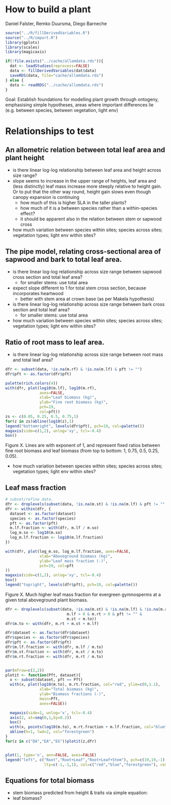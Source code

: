 How to build a plant
=======================
Daniel Falster, Remko Duursma, Diego Barneche

```r
source("../R/fillDerivedVariables.R")
source("../R/import.R")
library(gplots)
library(scales)
library(magicaxis)

if(!file.exists("../cache/allomdata.rds")){
  dat <- loadStudies(reprocess=FALSE)
  data <- fillDerivedVariables(dat$data)
  saveRDS(data, file="cache/allomdata.rds")
} else {
  data <- readRDS("../cache/allomdata.rds")
}

```

Goal: Establish foundations for modelling plant growth through ontogeny, emphasising simple hypotheses, areas where important differences lie (e.g. between species, between vegetation, light env)

# Relationships to test

## An allometric relation between total leaf area and plant height

- is there linear log-log relationship between leaf area and height across size range?
- slope seems to increase in the upper range of heights, leaf area and (less distinctly) leaf mass increase more steeply relative to height gain. Or to put that the other way round, height gain slows even though canopy expansion is continuing
  - how much of this is higher SLA in the taller plants?
  - how much of it is a between species rather than a within-species effect?
  - it should be apparent also in the relation between stem or sapwood cross

- how much variation between species within sites; species across sites; vegetation types; light env within sites?

## The pipe model, relating cross-sectional area of sapwood and bark to total leaf area.

- is there linear log-log relationship across size range between sapwood cross section and total leaf area?
  - for smaller stems: use total area

- expect slope different to 1 for total stem cross section, because incorporates heartwood
  - better with stem area at crown base (as per Makela hypothesis)

- is there linear log-log relationship across size range between bark cross section and total leaf area?
  - for smaller stems: use total area

- how much variation between species within sites; species across sites; vegetation types; light env within sites?

## Ratio of root mass to leaf area.

- is there linear log-log relationship across size range between root mass and total leaf area?

```r
dfr <- subset(data, !is.na(m.rf) & !is.na(m.lf) & pft != "")
dfr$pft <- as.factor(dfr$pft)

palette(rich.colors(4))
with(dfr, plot(log10(m.lf), log10(m.rf),
               axes=FALSE,
               xlab="Leaf biomass (kg)",
               ylab="Fine root biomass (kg)",
               pch=19,
               col=pft))
zs <- c(0.05, 0.25, 0.5, 0.75,1)
for(z in zs)abline(log10(z),1)
legend("bottomright", levels(dfr$pft), pch=19, col=palette())
magaxis(side=c(1,2), unlog='xy', tcl=-0.4)
box()
```
Figure X. Lines are with exponent of 1, and represent fixed ratios between fine root biomass and leaf biomass (from top to bottom: 1, 0.75, 0.5, 0.25, 0.05).


- how much variation between species within sites; species across sites; vegetation types; light env within sites?



## Leaf mass fraction

```r
# subset/refine data.
dfr <- droplevels(subset(data, !is.na(m.st) & !is.na(m.lf) & pft != "" & m.lf > 0))
dfr <- within(dfr, {
  dataset <- as.factor(dataset)
  species <- as.factor(species)
  pft <- as.factor(pft)
  m.lf.fraction <- with(dfr, m.lf / m.so)
  log_m.so <- log10(m.so)
  log_m.lf.fraction <- log10(m.lf.fraction)
})

with(dfr, plot(log_m.so, log_m.lf.fraction, axes=FALSE,
               xlab="Aboveground biomass (kg)",
               ylab="Leaf mass fraction (-)",
               pch=19, col=pft
))
magaxis(side=c(1,2), unlog='xy', tcl=-0.4)
box()
legend("topright", levels(dfr$pft), pch=19, col=palette())
```
Figure X. Much higher leaf mass fraction for evergreen gymnosperms at a given total aboveground plant biomass.


```r
dfr <- droplevels(subset(data, !is.na(m.st) & !is.na(m.lf) & !is.na(m.rt) & 
                           m.lf > 0 & m.rt > 0 & pft != "" & 
                           m.st < m.to))
dfr$m.to <- with(dfr, m.rt + m.st + m.lf)

dfr$dataset <- as.factor(dfr$dataset)
dfr$species <- as.factor(dfr$species)
dfr$pft <- as.factor(dfr$pft)
dfr$m.lf.fraction <- with(dfr, m.lf / m.to)
dfr$m.st.fraction <- with(dfr, m.st / m.to)
dfr$m.rt.fraction <- with(dfr, m.rt / m.to)


par(mfrow=c(2,2))
plotit <- function(Pft, dataset){
  x <- subset(dataset, pft == Pft)
  with(x, plot(log10(m.to), m.rt.fraction, col="red", ylim=c(0,1.1),
               xlab="Total biomass (kg)",
               ylab="Biomass fractions (-)",
               main=Pft,
               axes=FALSE))

  magaxis(side=1, unlog='x', tcl=-0.4)
  axis(2, at=seq(0,1,by=0.2))
  box()
  with(x, points(log10(m.to), m.rt.fraction + m.lf.fraction, col="blue"))
  abline(h=1, lwd=2, col="forestgreen")
}
for(z in c("DA","EA","EG"))plotit(z,dfr)


plot(1, type='n', ann=FALSE, axes=FALSE)
legend("left", c("Root","Root+Leaf","Root+Leaf+Stem"), pch=c(19,19,-1),
                 lty=c(-1,-1,1), col=c("red","blue","forestgreen"), cex=0.8)
```

## Equations for total biomass

- stem biomass predicted from height & traits via simple equation:
- leaf biomass?

